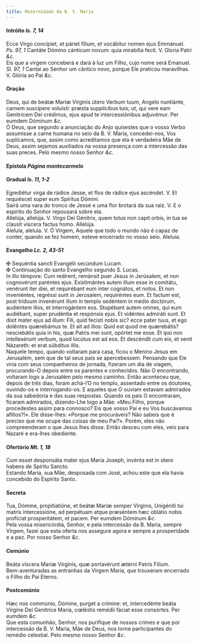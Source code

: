 ```yaml
---
title: Maternidade da B. V. Maria
---
```



<h4 class="text-center">Intróito <em>Is. 7, 14</em></h4>
<div class="container-fluid">
<div class="row">
<div class="col-6 dropcaps text-justify">
Ecce Virgo concípiet, et páriet fílium, et vocábitur nomen ejus Emmánuel. <em>Ps. 97, 1</em> Cantáte Dómino cánticum novum: quia mirabília fecit.
V. Gloria Patri <em>&c.</em>
</div>
<div class="col-6 dropcaps text-justify">
Eis que a virgem conceberá e dará à luz um Filho, cujo nome será Emanuel. <em>Sl. 97, 1</em> Cantai ao Senhor um cântico novo, porque Ele praticou maravilhas.
V. Glória ao Pai <em>&c.</em>
</div>
</div>
</div>

<h4 class="text-center">Oração</h4>
<div class="container-fluid">
<div class="row">
<div class="col-6 dropcaps text-justify">
Deus, qui de beátæ Maríæ Vírginis útero Verbum tuum, Angelo nuntiánte, carnem suscípere voluísti: præsta supplícibus tuis; ut, qui vere eam Genitrícem Dei crédimus, ejus apud te intercessiónibus adjuvémur. Per eumdem Dóminum <em>&c.</em>
</div>
<div class="col-6 dropcaps text-justify">
Ó Deus, que segundo a anunciação do Anjo quisestes que o vosso Verbo assumisse a carne humana no seio da B. V. Maria, concedei-nos, Vos suplicamos, que, assim como acreditamos que ela é verdadeira Mãe de Deus, assim sejamos auxiliados na vossa presença com a intercessão das suas preces. Pelo mesmo nosso Senhor <em>&c.</em>
</div>
</div>
</div>

<h4 class="text-center">Epístola <em>Página montecarmelo</em></h4>

<h4 class="text-center">Gradual <em>Is. 11, 1-2</em></h4>
<div class="container-fluid">
<div class="row">
<div class="col-6 dropcaps text-justify">
Egrediétur virga de rádice Jesse, et flos de rádice ejus ascéndet. V. Et requiéscet super eum Spíritus Dómini.
</div>
<div class="col-6 dropcaps text-justify">
Sairá uma vara do tronco de Jessé e uma flor brotará da sua raiz. V. E o espírito do Senhor repousará sobre ela.
</div>
<div class="col-6 text-justify">
Allelúja, allelúja. V. Virgo Dei Génitrix, quem totus non capit orbis, in tua se clausit víscera factus homo. Allelúja.
</div>
<div class="col-6 text-justify">
Aleluia, aleluia. V. Ó Virgem, Aquele que todo o mundo não é capaz de conter, quando se fez homem, esteve encerrado no vosso seio. Aleluia.
</div>
</div>
</div>

<h4 class="text-center">Evangelho <em>Lc. 2, 43-51</em></h4>
<div class="container-fluid">
<div class="row">
<div class="col-6 text-justify">
<span class="text-danger">&#10016;</span> Sequéntia sancti Evangélii secúndum Lucam.
</div>
<div class="col-6 text-justify">
<span class="text-danger">&#10016;</span> Continuação do santo Evangelho segundo S. Lucas.
</div>
<div class="col-6 dropcaps text-justify">
In illo témpore: Cum redírent, remánsit puer Jesus in Jerúsalem, et non cognovérunt paréntes ejus. Existimántes autem illum esse in comitátu, venérunt iter diei, et requirébant eum inter cognátos, et notos. Et non inveniéntes, regréssi sunt in Jerúsalem, requiréntes eum. Et factum est, post tríduum invenérunt illum in templo sedéntem in médio doctórum, audiéntem illos, et interrogántem eos. Stupébant autem omnes, qui eum audiébant, super prudéntia et respónsis ejus. Et vidéntes admiráti sunt. Et dixit mater ejus ad illum: Fili, quid fecísti nobis sic? ecce pater tuus, et ego doléntes quærebámus te. Et ait ad illos: Quid est quod me quærebátis? nesciebátis quia in his, quæ Patris mei sunt, opórtet me esse. Et ipsi non intellexérunt verbum, quod locútus est ad eos. Et descéndit cum eis, et venit Názareth: et erat súbditus illis.
</div>
<div class="col-6 dropcaps text-justify">
Naquele tempo, quando voltaram para casa, ficou o Menino Jesus em Jerusalém, sem que de tal seus pais se apercebessem. Pensando que Ele viria com seus companheiros de jornada, fizeram um dia de viagem, procurando-O depois entre os parentes e conhecidos. Não O encontrando, voltaram logo a Jerusalém pelo mesmo caminho. Então aconteceu que, depois de três dias, foram achá-l’O no templo, assentado entre os doutores, ouvindo-os e interrogando-os. E aqueles que O ouviam estavam admirados da sua sabedoria e das suas respostas. Quando os pais O encontraram, ficaram admirados, dizendo-Lhe logo a Mãe: «Meu Filho, porque procedestes assim para connosco? Eis que vosso Pai e eu Vos buscávamos aflitos?!». Ele disse-lhes: «Porque me procuráveis? Não sabeis que é preciso que me ocupe das coisas de meu Pai?». Porém, eles não compreenderam o que Jesus lhes disse. Então desceu com eles, veio para Nazaré e era-lhes obediente.
</div>
</div>
</div>

<h4 class="text-center">Ofertório <em>Mt. 1, 18</em></h4>
<div class="container-fluid">
<div class="row">
<div class="col-6 dropcaps text-justify">
Cum esset desponsáta mater ejus María Joseph, invénta est in útero habens de Spíritu Sancto.
</div>
<div class="col-6 dropcaps text-justify">
Estando Maria, sua Mãe, desposada com José, achou este que ela havia concebido do Espírito Santo.
</div>
</div>
</div>

<h4 class="text-center">Secreta</h4>
<div class="container-fluid">
<div class="row">
<div class="col-6 dropcaps text-justify">
Tua, Dómine, propitiatióne, et beátæ Maríæ semper Vírginis, Unigéniti tui matris intercessióne, ad perpétuam atque præséntem hæc oblátio nobis profíciat prosperitátem, et pacem. Per eumdem Dóminum <em>&c.</em>
</div>
<div class="col-6 dropcaps text-justify">
Pela vossa misericórdia, Senhor, e pela intercessão da B. Maria, sempre Virgem, fazei que esta oferta nos assegure agora e sempre a prosperidade e a paz. Por nosso Senhor <em>&c.</em>
</div>
</div>
</div>

<h4 class="text-center">Comúnio</h4>
<div class="container-fluid">
<div class="row">
<div class="col-6 dropcaps text-justify">
Beáta víscera Maríæ Vírginis, quæ portavérunt ætérni Patris Fílium.
</div>
<div class="col-6 dropcaps text-justify">
Bem-aventuradas as entranhas da Virgem Maria, que trouxeram encerrado o Filho do Pai Eterno.
</div>
</div>
</div>

<h4 class="text-center">Postcomúnio</h4>
<div class="container-fluid">
<div class="row">
<div class="col-6 dropcaps text-justify">
Hæc nos commúnio, Dómine, purget a crímine: et, intercedénte beáta Vírgine Dei Genitríce María, cœléstis remédii fáciat esse consórtes. Per eumdem <em>&c.</em>
</div>
<div class="col-6 dropcaps text-justify">
Que esta comunhão, Senhor, nos purifique de nossos crimes e que por intercessão da B. V. Maria, Mãe de Deus, nos torne participantes do remédio celestial. Pelo mesmo nosso Senhor <em>&c.</em>
</div>
</div>
</div>

